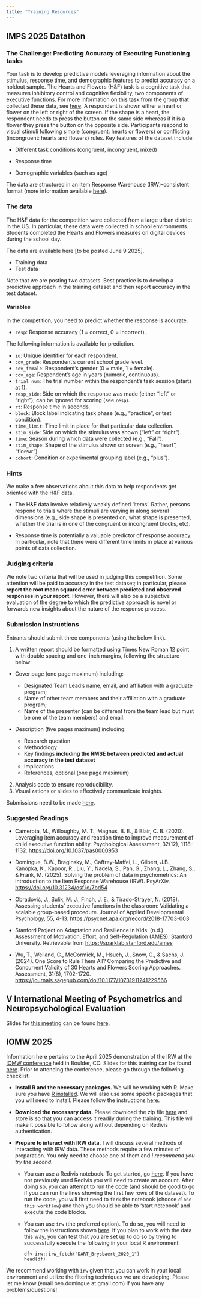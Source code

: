 ```yaml
---
title: "Training Resources"
---
```


## IMPS 2025 Datathon

### The Challenge: Predicting Accuracy of Executing Functioning tasks

Your task is to develop predictive models leveraging information about the stimulus, response time, and demographic features to predict accuracy on a holdout sample. The Hearts and Flowers (H&F) task is a cognitive task that measures inhibitory control and cognitive flexibility, two components of executive functions. For more information on this task from the group that collected these data, see [here](https://sparklab.stanford.edu/ames). A respondent is shown either a heart or flower on the left or right of the screen. If the shape is a heart, the respondent needs to press the button on the same side whereas if it is a flower they press the button on the opposite side. Participants respond to visual stimuli following simple (congruent: hearts or flowers) or conflicting (incongruent: hearts and flowers) rules. Key features of the dataset include:

* Different task conditions (congruent, incongruent, mixed)

* Response time

* Demographic variables (such as age)

The data are structured in an Item Response Warehouse (IRW)-consistent format (more information available [here](https://itemresponsewarehouse.org/standard.html)).

### The data

The H&F data for the competition were collected from a large urban district in the US. In particular, these data were collected in school environments. Students completed the Hearts and Flowers measures on digital devices during the school day.

The data are available here [to be posted June 9 2025].

* Training data
* Test data

Note that we are posting two datasets. Best practice is to develop a predictive approach in the training dataset and then report accuracy in the test dataset. 

#### Variables

In the competition, you need to predict whether the response is accurate. 

* `resp`: Response accuracy (1 = correct, 0 = incorrect).

The following information is available for prediction.

* `id`: Unique identifier for each respondent.
* `cov_grade`: Respondent’s current school grade level.
* `cov_female`: Respondent’s gender (0 = male, 1 = female).
* `cov_age`: Respondent’s age in years (numeric, continuous).
* `trial_num`: The trial number within the respondent’s task session (starts at 1).
* `resp_side`: Side on which the response was made (either "left" or "right"); can be ignored for scoring (see `resp`).
* `rt`: Response time in seconds.
* `block`: Block label indicating task phase (e.g., "practice", or test condition).
* `time_limit`: Time limit in place for that particular data collection.
* `stim_side`: Side on which the stimulus was shown ("left" or "right").
* `time`: Season during which data were collected (e.g., "Fall").
* `stim_shape`: Shape of the stimulus shown on screen (e.g., "heart", "floewr").
* `cohort`: Condition or experimental grouping label (e.g., "plus").

### Hints

We make a few observations about this data to help respondents get oriented with the H&F data.

* The H&F data involve relatively weakly defined 'items'. Rather, persons respond to trials where the stimuli are varying in along several dimensions (e.g., side shape is presented on, what shape is presented, whether the trial is in one of the congruent or incongruent blocks, etc).

* Response time is potentially a valuable predictor of response accuracy. In particular, note that there were different time limits in place at various points of data collection. 

### Judging criteria

We note two criteria that will be used in judging this competition. Some attention will be paid to accuracy in the test dataset; in particular, **please report the root mean squared error between predicted and observed responses in your report**. However, there will also be a subjective evaluation of the degree to which the predictive approach is novel or forwards new insights about the nature of the response process. 

### Submission Instructions

Entrants should submit three components (using the below link).

1. A written report should be formatted using Times New Roman 12 point with double spacing and one-inch margins, following the structure below:

  * Cover page (one page maximum) including:

    + Designated Team Lead’s name, email, and affiliation with a graduate program;
    + Name of other team members and their affiliation with a graduate program;
    + Name of the presenter (can be different from the team lead but must be one of the team members) and email.

  * Description (five pages maximum) including:

    + Research question
    + Methodology
    + Key findings **including the RMSE between predicted and actual accuracy in the test dataset**
    + Implications
    + References, optional (one page maximum)

2. Analysis code to ensure reproducibility.
3. Visualizations or slides to effectively communicate insights.

Submissions need to be made [here](https://forms.gle/3GRpyBq9jdWUW7cS8).

### Suggested Readings

* Camerota, M., Willoughby, M. T., Magnus, B. E., & Blair, C. B. (2020). Leveraging item accuracy and reaction time to improve measurement of child executive function ability. Psychological Assessment, 32(12), 1118–1132. <https://doi.org/10.1037/pas0000953>

* Domingue, B.W., Braginsky, M., Caffrey-Maffei, L., Gilbert, J.B., Kanopka, K., Kapoor, R., Liu, Y., Nadela, S., Pan, G., Zhang, L., Zhang, S., & Frank, M. (2025). Solving the problem of data in psychometrics: An introduction to the Item Response Warehouse (IRW). PsyArXiv. <https://doi.org/10.31234/osf.io/7bd54>

* Obradović, J., Sulik, M. J., Finch, J. E., & Tirado-Strayer, N. (2018). Assessing students' executive functions in the classroom: Validating a scalable group-based procedure. Journal of Applied Developmental Psychology, 55, 4-13. <https://psycnet.apa.org/record/2018-17703-003>

* Stanford Project on Adaptation and Resilience in Kids. (n.d.). Assessment of Motivation, Effort, and Self-Regulation (AMES). Stanford University. Retrievable from <https://sparklab.stanford.edu/ames>

* Wu, T., Weiland, C., McCormick, M., Hsueh, J., Snow, C., & Sachs, J. (2024). One Score to Rule Them All? Comparing the Predictive and Concurrent Validity of 30 Hearts and Flowers Scoring Approaches. Assessment, 31(8), 1702-1720. <https://journals.sagepub.com/doi/10.1177/10731911241229566>


## V International Meeting of Psychometrics and Neuropsychological Evaluation

Slides for [this meeting](https://psychometricsmeetig.netlify.app/) can be found [here](https://docs.google.com/presentation/d/15UYpmrzKyi0g5v6IDyn7tYe45AzrVu0bnMLmIpLnI6U/edit?slide=id.g34a2d561067_0_0#slide=id.g34a2d561067_0_0).

## IOMW 2025

Information here pertains to the April 2025 demonstration of the IRW at the [IOMW conference](https://www.iomw.net/) held in Boulder, CO. Slides for this training can be found [here](https://docs.google.com/presentation/d/1ZOcMpaRwBfBF9xBdgdO6KBHm7xiGlq6n9WczI2oCrX8/edit?slide=id.g3334d2a9abd_0_4#slide=id.g3334d2a9abd_0_4). Prior to attending the conference, please go through the following checklist:

* **Install R and the necessary packages.** We will be working with R. Make sure you have [R installed](https://www.r-project.org/). We will also use some specific packages that you will need to install. Please follow the instructions [here](https://github.com/ben-domingue/irw/blob/main/training/iomw2025/00_packages.R).

* **Download the necessary data.** Please download the zip file [here](https://www.dropbox.com/scl/fi/mplmps10t7z7p8ljyo6km/tables.zip?rlkey=mde08yuex0jjvr80wchercb6b&e=1&dl=0) and store is so that you can access it readily during the training. This file will make it possible to follow along without depending on Redivis authentication. 

* **Prepare to interact with IRW data.** I will discuss several methods of interacting with IRW data. These methods require a few minutes of preparation. You only need to choose one of them and *I recommend you try the second*.

  + You can use a Redivis notebook. To get started, go [here](https://redivis.com/workflows/sdv7-7r839my4g/notebooks/vma9-89a2etg40). If you have not previously used Redivis you will need to create an account. After doing so, you can attempt to run the code (and should be good to go if you can run the lines showing the first few rows of the dataset). To run the code, you will first need to `fork` the notebook (choose `clone this workflow`) and then you should be able to 'start notebook' and execute the code blocks.

  + You can use `irw` (the preferred option). To do so, you will need to follow the instructions shown [here](https://github.com/itemresponsewarehouse/Rpkg). If you plan to work with the data this way, you can test that you are set up to do so by trying to successfully execute the following in your local R environment:
    ```
    df<-irw::irw_fetch("DART_Brysbaert_2020_1")
    head(df)
    ```

We recommend working with `irw` given that you can work in your local environment and utilize the filtering techniques we are developing. Please let me know (email ben.domingue at gmail.com) if you have any problems/questions!
